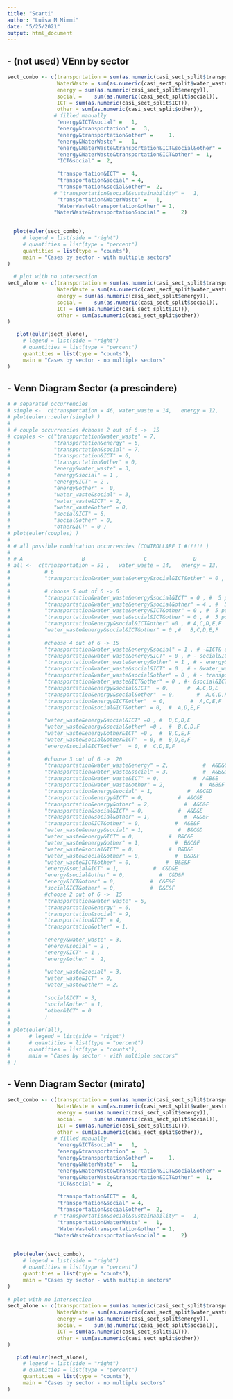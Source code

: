 ```yaml
---
title: "Scarti"
author: "Luisa M Mimmi"
date: "5/25/2021"
output: html_document
---
```



## -   (not used) VEnn by sector
```r
sect_combo <- c(transportation = sum(as.numeric(casi_sect_split$transportation)),	
                WaterWaste = sum(as.numeric(casi_sect_split$water_waste)), 	
                energy = sum(as.numeric(casi_sect_split$energy)),		
                social = 	sum(as.numeric(casi_sect_split$social)), 
                ICT = sum(as.numeric(casi_sect_split$ICT)),	 
                other = sum(as.numeric(casi_sect_split$other)),
               # filled manually 
                "energy&ICT&social" =	1, 
                "energy&transportation" = 	3, 
                "energy&transportation&other" = 	1, 
                "energy&WaterWaste" =	1, 
                "energy&WaterWaste&transportation&ICT&social&other" = 	1, 
                "energy&WaterWaste&transportation&ICT&other" =	1,  
                "ICT&social" =	2, 
                
                "transportation&ICT" =	4, 
                "transportation&social" = 4,  
                "transportation&social&other"=	2, 
               # "transportation&social&sustainability" = 	1, 
                "transportation&WaterWaste" =	1, 
                "WaterWaste&transportation&other" = 1,
               "WaterWaste&transportation&social" = 	2)

  
  plot(euler(sect_combo),
     # legend = list(side = "right")
     # quantities = list(type = "percent")
     quantities = list(type = "counts"),
     main = "Cases by sector - with multiple sectors"
)  
  
  # plot with no intersection
sect_alone <- c(transportation = sum(as.numeric(casi_sect_split$transportation)),	
                WaterWaste = sum(as.numeric(casi_sect_split$water_waste)), 	
                energy = sum(as.numeric(casi_sect_split$energy)),		
                social = 	sum(as.numeric(casi_sect_split$social)), 
                ICT = sum(as.numeric(casi_sect_split$ICT)),	 
                other = sum(as.numeric(casi_sect_split$other))
)

   plot(euler(sect_alone),
     # legend = list(side = "right")
     # quantities = list(type = "percent")
     quantities = list(type = "counts"),
     main = "Cases by sector - no multiple sectors"
)  
```



## - Venn Diagram Sector (a prescindere)
```r
# # separated occurrencies
# single <-  c(transportation = 46,	water_waste = 14, 	energy = 12,		social = 	13, ICT = 7 ,	 other = 4)
# plot(eulerr::euler(single) )    
# 
# # couple occurrencies #choose 2 out of 6 ->  15
# couples <- c("transportation&water_waste" = 7,
#              "transportation&energy" = 6,
#              "transportation&social" = 7,
#              "transportation&ICT" = 6,
#              "transportation&other" = 0,
#              "energy&water_waste" = 3,
#              "energy&social" = 1 ,
#              "energy&ICT" = 2 ,
#              "energy&other" =  0,
#              "water_waste&social" = 3,
#              "water_waste&ICT" = 2,
#              "water_waste&other" = 0,
#              "social&ICT" = 6,
#              "social&other" = 0, 
#              "other&ICT" = 0 )
# plot(euler(couples) )   
# 
# # all possible combination occurrencies (CONTROLLARE I #!!!!! ) 
# 
# # A                   B                   C               D             E         F
# all <-  c(transportation = 52 ,	water_waste = 14, 	energy = 13,		social = 	10, ICT = 7, other = 4 ,
#           # 6
#           "transportation&water_waste&energy&social&ICT&other" = 0 , # all 6 possibilities 
#           
#           # choose 5 out of 6 -> 6  
#           "transportation&water_waste&energy&social&ICT" = 0 , #  5 possibilities - other  ABCDE
#           "transportation&water_waste&energy&social&other" = 4 , #  5 possibilities -ICT   A ,B,C,D F 
#           "transportation&water_waste&energy&ICT&other" = 0 , #  5 possibilities  - social  A,B,C,EF 
#           "transportation&water_waste&social&ICT&other" = 0 , #  5 possibilities - energy  A,B,D,E F
#           "transportation&energy&social&ICT&other" =0 , # A,C,D,E,F
#           "water_waste&energy&social&ICT&other" = 0 ,#   B,C,D,E,F
#           
#           #choose 4 out of 6 -> 15 
#           "transportation&water_waste&energy&social" = 1 , # -&ICT& other A,B,C,D
#           "transportation&water_waste&energy&ICT" = 0 , # - social&ICT& A,B,C,E
#           "transportation&water_waste&energy&other" = 1 , # - energy&social A,B,C,F
#           "transportation&water_waste&social&ICT" = 0 , # - &water_waste &energy A,B,D,E
#           "transportation&water_waste&social&other" = 0 , # - transportation& water_waste& A,B,D,F
#           "transportation&water_waste&ICT&other" = 0 , #- &social&ICT A,B,E,F
#           "transportation&energy&social&ICT"  = 0,      #  A,C,D,E
#           "transportation&energy&social&other"  = 0,       #  A,C,D,F
#           "transportation&energy&ICT&other"  = 0,        #  A,C,E,F
#           "transportation&social&ICT&other" = 0,  #  A,D,E,F
#           
#           "water_waste&energy&social&ICT" =0 , #  B,C,D,E
#           "water_waste&energy&social&other" =0 ,  #  B,C,D,F
#           "water_waste&energy&other&ICT" =0 ,  #  B,C,E,F
#           "water_waste&social&other&ICT"  = 0, #  B,D,E,F
#           "energy&social&ICT&other"  = 0, #  C,D,E,F
#           
#           #choose 3 out of 6 ->  20
#           "transportation&water_waste&energy" = 2,           #  A&B&C
#           "transportation&water_waste&social" = 3,           #  A&B&D
#           "transportation&water_waste&ICT" = 0,           #  A&B&E
#           "transportation&water_waste&other" = 2,           #  A&B&F
#           "transportation&energy&social" = 1,           #  A&C&D
#           "transportation&energy&ICT" = 0,           #  A&C&E
#           "transportation&energy&other" = 2,           #  A&C&F
#           "transportation&social&ICT" = 0,           #  A&D&E
#           "transportation&social&other" = 1,           #  A&D&F
#           "transportation&ICT&other" = 0,           #  A&E&F
#           "water_waste&energy&social" = 1,           #  B&C&D
#           "water_waste&energy&ICT" = 0,           #  B&C&E
#           "water_waste&energy&other" = 1,           #  B&C&F
#           "water_waste&social&ICT" = 0,           #  B&D&E
#           "water_waste&social&other" = 0,           #  B&D&F
#           "water_waste&ICT&other" = 0,           #  B&E&F
#           "energy&social&ICT" = 1,           #  C&D&E
#           "energy&social&other" = 0,           #  C&D&F
#           "energy&ICT&other" = 0,           #  C&E&F
#           "social&ICT&other" = 0,           #  D&E&F
#           #choose 2 out of 6 ->  15
#           "transportation&water_waste" = 6,
#           "transportation&energy" = 6,
#           "transportation&social" = 9,
#           "transportation&ICT" = 4,
#           "transportation&other" = 1,
#           
#           "energy&water_waste" = 3,
#           "energy&social" = 2 ,
#           "energy&ICT" = 1 ,
#           "energy&other" =  2,
#           
#           "water_waste&social" = 3,
#           "water_waste&ICT" = 0,
#           "water_waste&other" = 2,
#           
#           "social&ICT" = 3,
#           "social&other" = 1, 
#           "other&ICT" = 0 
#           )
# 
# plot(euler(all),
#      # legend = list(side = "right")
#      # quantities = list(type = "percent")
#      quantities = list(type = "counts"),
#      main = "Cases by sector - with multiple sectors"
# )  
```


## - Venn Diagram Sector (mirato)
```r
sect_combo <- c(transportation = sum(as.numeric(casi_sect_split$transportation)),	
                WaterWaste = sum(as.numeric(casi_sect_split$water_waste)), 	
                energy = sum(as.numeric(casi_sect_split$energy)),		
                social = 	sum(as.numeric(casi_sect_split$social)), 
                ICT = sum(as.numeric(casi_sect_split$ICT)),	 
                other = sum(as.numeric(casi_sect_split$other)),
               # filled manually 
                "energy&ICT&social" =	1, 
                "energy&transportation" = 	3, 
                "energy&transportation&other" = 	1, 
                "energy&WaterWaste" =	1, 
                "energy&WaterWaste&transportation&ICT&social&other" = 	1, 
                "energy&WaterWaste&transportation&ICT&other" =	1,  
                "ICT&social" =	2, 
                
                "transportation&ICT" =	4, 
                "transportation&social" = 4,  
                "transportation&social&other"=	2, 
               # "transportation&social&sustainability" = 	1, 
                "transportation&WaterWaste" =	1, 
                "WaterWaste&transportation&other" = 1,
               "WaterWaste&transportation&social" = 	2)

  
  plot(euler(sect_combo),
     # legend = list(side = "right")
     # quantities = list(type = "percent")
     quantities = list(type = "counts"),
     main = "Cases by sector - with multiple sectors"
)  
  
# plot with no intersection
sect_alone <- c(transportation = sum(as.numeric(casi_sect_split$transportation)),	
                WaterWaste = sum(as.numeric(casi_sect_split$water_waste)), 	
                energy = sum(as.numeric(casi_sect_split$energy)),		
                social = 	sum(as.numeric(casi_sect_split$social)), 
                ICT = sum(as.numeric(casi_sect_split$ICT)),	 
                other = sum(as.numeric(casi_sect_split$other))
)

   plot(euler(sect_alone),
     # legend = list(side = "right")
     # quantities = list(type = "percent")
     quantities = list(type = "counts"),
     main = "Cases by sector - no multiple sectors"
)  
```
